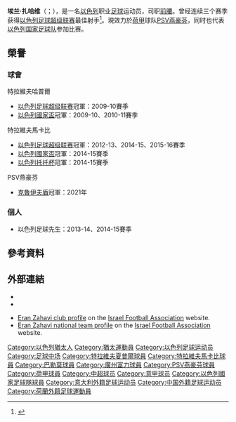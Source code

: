 {{refimprove|time=2016-07-15T04:58:27+00:00}}
{{NoteTA|G1=足球
|1=zh-hans:扎哈维; zh-hk:沙希域; zh-tw:扎哈維
|2=zh-hans:埃兰; zh-hk:艾蘭 ;zh-tw:埃蘭
}}
{{Infobox football biography
|name           = 埃兰·扎哈维<br>{{lang|he|ערן זהבי}}
|image          = EranZeahviCelebrating.jpg
|image_size     = 250
|caption        = 
|fullname       = 
|birth_date     = {{Birth date and age|1987|07|25|df=y}}
|birth_place    = {{以色列}}[[里雄莱锡安|里雄莱锡安]]
|height         = {{Height|m=1.81}}
|position       = [[中场|中场]]、[[前鋒_(足球)|前锋]]
|currentclub    = [[PSV燕豪芬|PSV燕豪芬]]
|clubnumber     = 7
|youthyears1    = 1993–2003
|youthclubs1    = [[特拉维夫哈普尔足球俱乐部|特拉维夫哈普尔]]
|youthyears2    = 2003–2005
|youthclubs2    = [[里雄萊錫安夏普爾足球會|里雄莱锡安哈普尔]]
|youthyears3    = 2005–2006
|youthclubs3    = [[特拉维夫哈普尔足球俱乐部|特拉维夫哈普尔]]
|years1         = 2006–2011
|clubs1         = [[特拉维夫哈普尔足球俱乐部|特拉维夫哈普尔]]
|caps1          = 116
|goals1         = 39
|years2         = 2007–2008
|clubs2         = → [[夏普爾尼爾拉馬特沙龍足球會|拉马特沙龙哈普尔]]（租借）
|caps2          = 45
|goals2         = 9
|years3         = 2011–2013
|clubs3         = [[巴勒莫足球俱乐部|巴勒莫]]
|caps3          = 23
|goals3         = 2
|clubs4         = [[特拉維夫馬卡比足球會|特拉維夫馬卡比]]
|years4         = 2013-2016
|caps4          = 120
|goals4         = 98
|clubs5         = [[广州富力足球俱乐部|广州富力]]
|years5         = 2016–2020
|caps5          = 106
|goals5         = 91
|clubs6         = [[PSV燕豪芬|PSV燕豪芬]]
|years6         = 2020–
|caps6          = 28
|goals6         = 13
|nationalyears1 = 2008
|nationalteam1  = [[以色列21岁以下国家足球队|以色列U-21]]
|nationalcaps1  = 1
|nationalgoals1 = 0
|nationalyears2 = 2010–
|nationalteam2  = [[以色列国家足球队|以色列]]
|nationalcaps2  = 66
|nationalgoals2 = 31
|medaltemplates =
|club-update    = 2021年8月29日
|ntupdate       = 2021年9月4日
}}
'''埃兰·扎哈维'''（{{lang-he|ערן זהבי}}；{{bd|1987年|7月25日|catidx=Zahavi, Eran}}），是一名[[以色列|以色列]]职业[[足球|足球]]运动员，司职[[中场#進攻中場|前腰]]。曾经连续三个赛季获得[[以色列足球超级联赛|以色列足球超级联赛]]最佳射手<ref>{{cite web |url=http://sports.sohu.com/20160619/n455136928.shtml |title=以色列国脚即将加盟富力 连续三季以超最佳射手 |publisher=[[搜狐|搜狐体育]] |date=2016-06-19 |accessdate=2016-07-14 |archive-date=2019-08-11 |archive-url=https://web.archive.org/web/20190811010342/http://sports.sohu.com/20160619/n455136928.shtml |dead-url=no }}</ref>。現效力於[[荷甲|荷甲]]球队[[PSV燕豪芬|PSV燕豪芬]]，同时也代表[[以色列国家足球队|以色列国家足球队]]参加比赛。

== 榮譽 ==
=== 球會 ===
;{{flagicon|ISR}} 特拉維夫哈普爾
*[[以色列足球超级联赛|以色列足球超级联赛]]冠軍：2009-10賽季
*[[以色列國家盃|以色列國家盃]]冠軍：2009-10、2010-11賽季

;{{flagicon|ISR}} 特拉維夫馬卡比
*[[以色列足球超级联赛|以色列足球超级联赛]]冠軍：2012-13、2014-15、2015-16賽季
*[[以色列國家盃|以色列國家盃]]冠軍：2014-15賽季
*[[以色列托托杯|以色列托托杯]]冠軍：2014-15賽季

;{{flagicon|NED}} PSV燕豪芬
*[[告魯夫盾|克魯伊夫盾]]冠軍：2021年

=== 個人 ===
*以色列足球先生：2013-14、2014-15賽季


==參考資料==
{{reflist}}

==外部連結==
* {{NFT player|pid=39783}}
*{{soccerway|eran-zehavi/42149}}
{{commons category}}
* [https://web.archive.org/web/20160817160317/http://football.org.il/Leagues/Pages/PlayerDetails.aspx?PLAYER_ID=14064&SEASON_ID=11 Eran Zahavi club profile] on the [[以色列足球协会|Israel Football Association]] website. {{he icon}}
* [https://web.archive.org/web/20160907083349/http://football.org.il/NationalTeam/Pages/NationalTeamPlayerDetails.aspx?PLAYER_ID=14064&NATIONAL_TEAM_ID=3 Eran Zahavi national team profile] on the [[以色列足球协会|Israel Football Association]] website. {{he icon}}

{{PSV燕豪芬球員名單}}
{{中国足球先生}}
{{中国足球顶级联赛金靴奖得主}}
{{中国足协杯最佳射手}}
{{2016年中超分类名单广州富力}}
{{2017年中超分类名单广州富力}}
{{2018年中超分类名单广州富力}}
{{2019年中超分类名单广州富力}}
{{2020年中超分类名单广州富力}}
{{2017年中国足球超级联赛最佳阵容}}

{{DEFAULTSORT:Zahavi, Eran}}
[[Category:以色列猶太人|Category:以色列猶太人]]
[[Category:猶太運動員|Category:猶太運動員]]
[[Category:以色列足球运动员|Category:以色列足球运动员]]
[[Category:足球中场|Category:足球中场]]
[[Category:特拉維夫夏普爾球員|Category:特拉維夫夏普爾球員]]
[[Category:特拉維夫馬卡比球員|Category:特拉維夫馬卡比球員]]
[[Category:巴勒莫球員|Category:巴勒莫球員]]
[[Category:廣州富力球員|Category:廣州富力球員]]
[[Category:PSV燕豪芬球員|Category:PSV燕豪芬球員]]
[[Category:荷甲球員|Category:荷甲球員]]
[[Category:中超球员|Category:中超球员]]
[[Category:意甲球员|Category:意甲球员]]
[[Category:以色列國家足球隊球員|Category:以色列國家足球隊球員]]
[[Category:意大利外籍足球运动员|Category:意大利外籍足球运动员]]
[[Category:中国外籍足球运动员|Category:中国外籍足球运动员]]
[[Category:荷蘭外籍足球運動員|Category:荷蘭外籍足球運動員]]